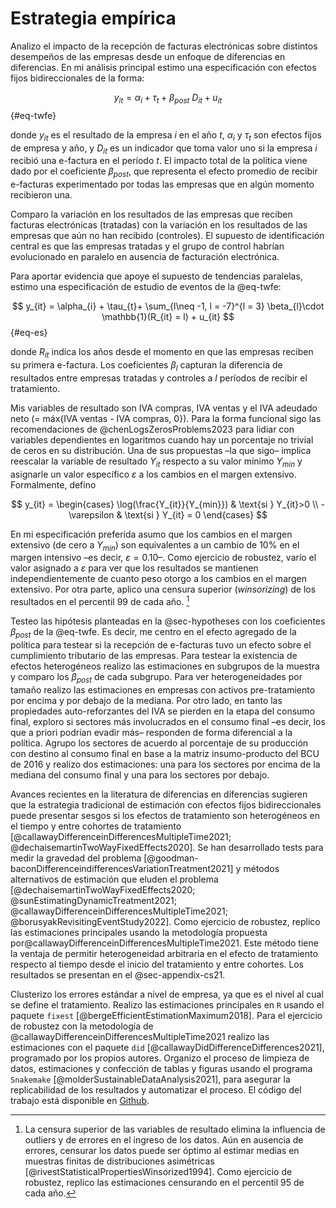 # Estrategia empírica {#sec-method}

Analizo el impacto de la recepción de facturas electrónicas sobre distintos desempeños de las empresas desde un enfoque de diferencias en diferencias. En mi análisis principal estimo una especificación con efectos fijos bidireccionales de la forma:

$$
y_{it} = \alpha_{i} + \tau_{t} + \beta_{post}\ D_{it} + u_{it}
$${#eq-twfe}

donde $y_{it}$ es el resultado de la empresa $i$ en el año $t$, $\alpha_{i}$ y $\tau_{t}$ son efectos fijos de empresa y año, y $D_{it}$ es un indicador que toma valor uno si la empresa $i$ recibió una e-factura en el período $t$. El impacto total de la política viene dado por el coeficiente $\beta_{post}$, que representa el efecto promedio de recibir e-facturas experimentado por todas las empresas que en algún momento recibieron una.

Comparo la variación en los resultados de las empresas que reciben facturas electrónicas (tratadas) con la variación en los resultados de las empresas que aún no han recibido (controles). El supuesto de identificación central es que las empresas tratadas y el grupo de control habrían evolucionado en paralelo en ausencia de facturación electrónica.

Para aportar evidencia que apoye el supuesto de tendencias paralelas, estimo una especificación de estudio de eventos de la @eq-twfe:

$$
y_{it} = \alpha_{i} + \tau_{t}+ \sum_{l\neq -1, l = -7}^{l = 3} \beta_{l}\cdot \mathbb{1}(R_{it} = l) + u_{it}
$${#eq-es}

donde $R_{it}$ indica los años desde el momento en que las empresas reciben su primera e-factura. Los coeficientes $\beta_{l}$ capturan la diferencia de resultados entre empresas tratadas y controles a $l$ períodos de recibir el tratamiento.

Mis variables de resultado son IVA compras, IVA ventas y el IVA adeudado neto (= máx{IVA ventas - IVA compras, 0}). Para la forma funcional sigo las recomendaciones de @chenLogsZerosProblems2023 para lidiar con variables dependientes en logaritmos cuando hay un porcentaje no trivial de ceros en su distribución. Una de sus propuestas –la que sigo– implica reescalar la variable de resultado $Y_{it}$ respecto a su valor mínimo $Y_{min}$ y asignarle un valor específico $\varepsilon$ a los cambios en el margen extensivo. Formalmente, defino 

$$
y_{it} =
\begin{cases}
  \log(\frac{Y_{it}}{Y_{min}}) & \text{si } Y_{it}>0 \\
  -\varepsilon                 & \text{si } Y_{it} = 0
\end{cases}
$$

En mi especificación preferida asumo que los cambios en el margen extensivo (de cero a $Y_{min}$) son equivalentes a un cambio de 10% en el margen intensivo –es decir, $\varepsilon=0.10$–. Como ejercicio de robustez, varío el valor asignado a $\varepsilon$ para ver que los resultados se mantienen independientemente de cuanto peso otorgo a los cambios en el margen extensivo. Por otra parte, aplico una censura superior (*winsorizing*) de los resultados en el percentil 99 de cada año. [^winsorizing]

[^winsorizing]: La censura superior de las variables de resultado elimina la influencia de outliers y de errores en el ingreso de los datos. Aún en ausencia de errores, censurar los datos puede ser óptimo al estimar medias en muestras finitas de distribuciones asimétricas [@rivestStatisticalPropertiesWinsorized1994]. Como ejercicio de robustez, replico las estimaciones censurando en el percentil 95 de cada año.

Testeo las hipótesis planteadas en la @sec-hypotheses con los coeficientes $\beta_{post}$ de la @eq-twfe. Es decir, me centro en el efecto agregado de la política para testear si la recepción de e-facturas tuvo un efecto sobre el cumplimiento tributario de las empresas. Para testear la existencia de efectos heterogéneos realizo las estimaciones en subgrupos de la muestra y comparo los $\beta_{post}$ de cada subgrupo. Para ver heterogeneidades por tamaño realizo las estimaciones en empresas con activos pre-tratamiento por encima y por debajo de la mediana. Por otro lado, en tanto las propiedades auto-reforzantes del IVA se pierden en la etapa del consumo final, exploro si sectores más involucrados en el consumo final –es decir, los que a priori podrían evadir más– responden de forma diferencial a la política. Agrupo los sectores de acuerdo al porcentaje de su producción con destino al consumo final en base a la matriz insumo-producto del BCU de 2016 y realizo dos estimaciones: una para los sectores por encima de la mediana del consumo final y una para los sectores por debajo.

Avances recientes en la literatura de diferencias en diferencias sugieren que la estrategia tradicional de estimación con efectos fijos bidireccionales puede presentar sesgos si los efectos de tratamiento son heterogéneos en el tiempo y entre cohortes de tratamiento [@callawayDifferenceinDifferencesMultipleTime2021; @dechaisemartinTwoWayFixedEffects2020]. Se han desarrollado tests para medir la gravedad del problema [@goodman-baconDifferenceindifferencesVariationTreatment2021] y métodos alternativos de estimación que eluden el problema [@dechaisemartinTwoWayFixedEffects2020; @sunEstimatingDynamicTreatment2021; @callawayDifferenceinDifferencesMultipleTime2021; @borusyakRevisitingEventStudy2022]. Como ejercicio de robustez, replico las estimaciones principales usando la metodología propuesta por@callawayDifferenceinDifferencesMultipleTime2021. Este método tiene la ventaja de permitir heterogeneidad arbitraria en el efecto de tratamiento respecto al tiempo desde el inicio del tratamiento y entre cohortes. Los resultados se presentan en el @sec-appendix-cs21.

Clusterizo los errores estándar a nivel de empresa, ya que es el nivel al cual se define el tratamiento. Realizo las estimaciones principales en `R` usando el paquete `fixest` [@bergeEfficientEstimationMaximum2018]. Para el ejercicio de robustez con la metodología de @callawayDifferenceinDifferencesMultipleTime2021 realizo las estimaciones con el paquete `did` [@callawayDidDifferenceDifferences2021], programado por los propios autores. Organizo el proceso de limpieza de datos, estimaciones y confección de tablas y figuras usando el programa `Snakemake` [@molderSustainableDataAnalysis2021], para asegurar la replicabilidad de los resultados y automatizar el proceso. El código del trabajo está disponible en [Github](https://github.com/chezlag/msc-tesis).
